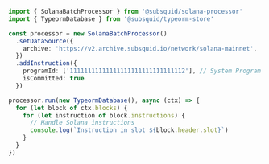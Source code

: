 ```typescript
import { SolanaBatchProcessor } from '@subsquid/solana-processor'
import { TypeormDatabase } from '@subsquid/typeorm-store'

const processor = new SolanaBatchProcessor()
  .setDataSource({
    archive: 'https://v2.archive.subsquid.io/network/solana-mainnet',
  })
  .addInstruction({
    programId: ['11111111111111111111111111111112'], // System Program
    isCommitted: true
  })

processor.run(new TypeormDatabase(), async (ctx) => {
  for (let block of ctx.blocks) {
    for (let instruction of block.instructions) {
      // Handle Solana instructions
      console.log(`Instruction in slot ${block.header.slot}`)
    }
  }
})
```

